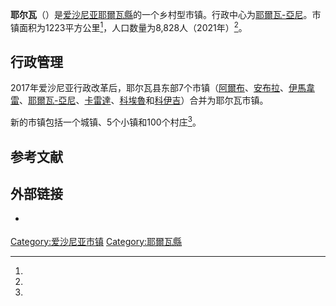 {{Infobox settlement
| name                    = 耶尔瓦
| native_name             = Järva vald
| native_name_lang        = et
| settlement_type         = [[愛沙尼亞行政區劃|市镇]]
| image_skyline           = Järva-Jaani tuletõrjemuuseum.jpg
| image_caption           = 耶尔瓦-亚尼消防博物馆
| image_flag              = Järva valla lipp.svg
| flag_size               = 125px
| image_shield            = Järva valla vapp.svg
| shield_size             = 75px
| image_map               = Eesti Järva vald 2017.svg
| map_caption             = 耶尔瓦市镇在爱沙尼亚的位置
| pushpin_map             = 
| pushpin_label_position  = 
| pushpin_map_alt         = 
| pushpin_map_caption     = 
| coordinates             = 
| coor_pinpoint           = 
| coordinates_footnotes   = 
| subdivision_type        = [[世界政區索引|国家]]
| subdivision_name        = [[愛沙尼亞|愛沙尼亞]]
| subdivision_type1       = [[愛沙尼亞行政區劃|县]]
| subdivision_name1       = [[耶爾瓦縣|耶爾瓦縣]]
| seat_type               = 行政中心
| seat                    = [[耶爾瓦-亞尼|耶爾瓦-亞尼]]
| established_title       = 合并成立
| established_date        = 2017年10月21日
| government_footnotes    = 
| leader_party            = 
| leader_title            = 
| leader_name             = 
| unit_pref               = Metric
| area_footnotes          = <ref name="haldus"/>
| area_note               = 
| area_water_percent      = 
| area_rank               = 
| area_total_km2          = 1222.81
| elevation_footnotes     = 
| elevation_m             = 
| population_as_of        = 2021
| population_footnotes    = <ref name="demog"/>
| population_total        = 8828
| population_density_km2  = auto
| population_note         = 
| timezone1               = 
| utc_offset1             = 
| timezone1_DST           = 
| utc_offset1_DST         = 
| postal_code_type        = 邮政编码
| postal_code             = 
| area_code_type          = 
| area_code               = 
| iso_code                = 
| website                 = {{URL|https://jarvavald.kovtp.ee/}}
| footnotes               = 
}}
'''耶尔瓦'''（{{lang-et|Järva vald}}）是[[爱沙尼亚|爱沙尼亚]][[耶爾瓦縣|耶爾瓦縣]]的一个乡村型市镇。行政中心为[[耶爾瓦-亞尼|耶爾瓦-亞尼]]。市镇面积为1223平方公里<ref name="haldus"/>，人口数量为8,828人（2021年）<ref name="demog"/>。

== 行政管理 ==
2017年爱沙尼亚行政改革后，耶尔瓦县东部7个市镇（[[阿爾布鄉|阿爾布]]、[[安布拉鄉|安布拉]]、[[伊馬韋雷鄉|伊馬韋雷]]、[[耶爾瓦-亞尼鄉|耶爾瓦-亞尼]]、[[卡雷達鄉|卡雷達]]、[[科埃魯鄉|科埃魯]]和[[科伊吉鄉|科伊吉]]）合并为耶尔瓦市镇。

新的市镇包括一个城镇、5个小镇和100个村庄<ref name="Asustus"/>。

== 参考文献 ==
{{Reflist|30em|refs=
<ref name="demog">{{cite web | url = https://www.elvl.ee/elanike-arv | title = Elanike demograafiline jaotus KOV-de kaupa | language = et | publisher = Eesti Linnade ja Valdade Liit | date = 2021-01-06 | accessdate = 2021-03-11 | archive-date = 2020-12-05 | archive-url = https://web.archive.org/web/20201205023600/https://www.elvl.ee/elanike-arv | dead-url = no }}</ref>

<ref name="haldus">{{cite web | url = https://haldusreform.fin.ee/static/sites/3/2018/02/ulevaade_omavalitsused_2018.xlsx | title = Ühinenud ja kõikide omavalitsuste ülevaade (sh KOV kontaktandmed ja omavalitsusjuhid) | format = xlsx | language = et | publisher = haldusreform.fin.ee | date = 2018-03 | accessdate = 2021-03-11 | archive-date = 2018-04-02 | archive-url = https://web.archive.org/web/20180402225522/https://haldusreform.fin.ee/static/sites/3/2018/02/ulevaade_omavalitsused_2018.xlsx | dead-url = no }}</ref>

<ref name="Asustus">{{cite web | url = https://www.riigiteataja.ee/aktilisa/1020/2201/8005/Asustusuksuste_nimistu_lisa_30012018.pdf | title = Asustusüksuste nimistu | format = pdf | language = et | publisher = riigiteataja.ee | date = 2018-01-30 | accessdate = 2021-03-11 | archive-date = 2018-05-10 | archive-url = https://web.archive.org/web/20180510185113/https://www.riigiteataja.ee/aktilisa/1020/2201/8005/Asustusuksuste_nimistu_lisa_30012018.pdf | dead-url = no }}</ref>
}}

== 外部链接 ==
{{commonscat|Järva Parish|position=left}}
* {{Official site|https://jarvavald.kovtp.ee/}} {{et icon}}

{{DEFAULTSORT:Jarva vald}}
[[Category:爱沙尼亚市镇|Category:爱沙尼亚市镇]]
[[Category:耶爾瓦縣|Category:耶爾瓦縣]]